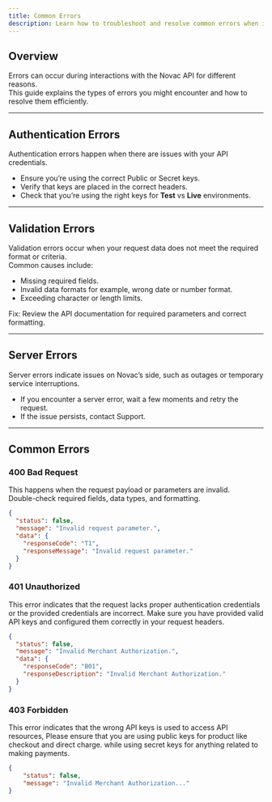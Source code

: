 ```yaml
---
title: Common Errors
description: Learn how to troubleshoot and resolve common errors when interacting with Novac Payment APIs.
---
```


## Overview

Errors can occur during interactions with the Novac API for different reasons.  
This guide explains the types of errors you might encounter and how to resolve them efficiently.  

---

## Authentication Errors

Authentication errors happen when there are issues with your API credentials.  
- Ensure you’re using the correct Public or Secret keys.  
- Verify that keys are placed in the correct headers.  
- Check that you’re using the right keys for **Test** vs **Live** environments.  

---

## Validation Errors

Validation errors occur when your request data does not meet the required format or criteria.  
Common causes include:  
- Missing required fields.  
- Invalid data formats for example, wrong date or number format.  
- Exceeding character or length limits.  

Fix: Review the API documentation for required parameters and correct formatting.  

---

## Server Errors

Server errors indicate issues on Novac’s side, such as outages or temporary service interruptions.  

- If you encounter a server error, wait a few moments and retry the request.  
- If the issue persists, contact Support.  

---

## Common Errors

### 400 Bad Request

This happens when the request payload or parameters are invalid.  
Double-check required fields, data types, and formatting.  

```json
{
  "status": false,
  "message": "Invalid request parameter.",
  "data": {
    "responseCode": "T1",
    "responseMessage": "Invalid request parameter."
  }
}
```

### 401 Unauthorized

This error indicates that the request lacks proper authentication credentials or the provided credentials are incorrect. Make sure you have provided valid API keys and configured them correctly in your request headers.

```json
{
  "status": false,
  "message": "Invalid Merchant Authorization.",
  "data": {
    "responseCode": "B01",
    "responseDescription": "Invalid Merchant Authorization."
  }
}
```

### 403 Forbidden

This error indicates that the wrong API keys is used to access API resources, Please ensure that you are using public keys for product like checkout and direct charge. while using secret keys for anything related to making payments. 

```json
{
    "status": false,
    "message": "Invalid Merchant Authorization..."
}
```


